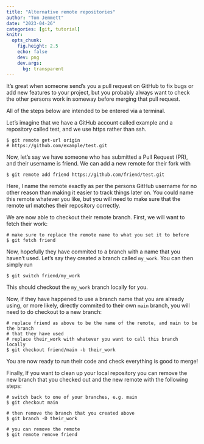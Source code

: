 ```yaml
---
title: "Alternative remote repositories"
author: "Tom Jemmett"
date: "2023-04-26"
categories: [git, tutorial]
knitr:
  opts_chunk:
    fig.height: 2.5
    echo: false
    dev: png
    dev.args:
      bg: transparent
---
```


It's great when someone send's you a pull request on GitHub to fix bugs or add new features to your project, but you probably always want to check the other persons work in someway before merging that pull request.

All of the steps below are intended to be entered via a terminal.

Let's imagine that we have a GitHub account called example and a repository called test, and we use https rather than ssh.

```
$ git remote get-url origin
# https://github.com/example/test.git
```

Now, let's say we have someone who has submitted a Pull Request (PR), and their username is friend. We can add a new remote for their fork with

```
$ git remote add friend https://github.com/friend/test.git
```

Here, I name the remote exactly as per the persons GitHub username for no other reason than making it easier to track things later on. You could name this remote whatever you like, but you will need to make sure that the remote url matches their repository correctly.

We are now able to checkout their remote branch. First, we will want to fetch their work:

```
# make sure to replace the remote name to what you set it to before
$ git fetch friend
```

Now, hopefully they have commited to a branch with a name that you haven't used. Let's say they created a branch called `my_work`. You can then simply run

```
$ git switch friend/my_work
```

This should checkout the `my_work` branch locally for you.

Now, if they have happened to use a branch name that you are already using, or more likely, directly commited to their own `main` branch, you will need to do checkout to a new branch:

```
# replace friend as above to be the name of the remote, and main to be the branch
# that they have used
# replace their_work with whatever you want to call this branch locally
$ git checkout friend/main -b their_work
```

You are now ready to run their code and check everything is good to merge!

Finally, If you want to clean up your local repository you can remove the new branch that you checked out and the new remote with the following steps:

```
# switch back to one of your branches, e.g. main
$ git checkout main

# then remove the branch that you created above
$ git branch -D their_work

# you can remove the remote
$ git remote remove friend
```
